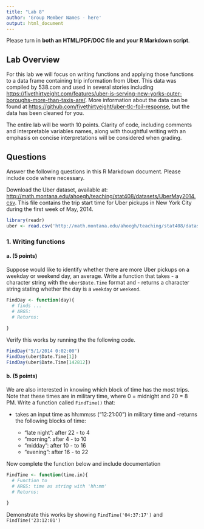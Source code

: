 ```yaml
---
title: "Lab 8"
author: 'Group Member Names - here'
output: html_document
---
```

Please turn in **both an HTML/PDF/DOC file and your R Markdown script**. 

## Lab Overview

For this lab we will focus on writing functions and applying those functions to a data frame containing trip information from Uber. This data was compiled by 538.com and used in several stories including [https://fivethirtyeight.com/features/uber-is-serving-new-yorks-outer-boroughs-more-than-taxis-are/](https://fivethirtyeight.com/features/uber-is-serving-new-yorks-outer-boroughs-more-than-taxis-are/). More information about the data can be found at [https://github.com/fivethirtyeight/uber-tlc-foil-response](https://github.com/fivethirtyeight/uber-tlc-foil-response), but the data has been cleaned for you.

The entire lab will be worth 10 points. Clarity of code, including comments and interpretable variables names, along with thoughtful writing with an emphasis on concise interpretations will be considered when grading. 

## Questions
Answer the following questions in this R Markdown document. Please include code where necessary.


Download the Uber dataset, available at: [http://math.montana.edu/ahoegh/teaching/stat408/datasets/UberMay2014.csv](http://math.montana.edu/ahoegh/teaching/stat408/datasets/UberMay2014.csv). This file contains the trip start time for Uber pickups in New York City during the first week of May, 2014. 

```r
library(readr)
uber <- read.csv('http://math.montana.edu/ahoegh/teaching/stat408/datasets/UberMay2014.csv', stringsAsFactors = F)
```

### 1. Writing functions
#### a. (5 points)
Suppose would like to identify whether there are more Uber pickups on a weekday or weekend day, an average. Write a function that takes 
- a character string with the `uber$Date.Time` format and 
- returns a character string stating whether the day is a `weekday` or `weekend`.

```r
FindDay <- function(day){
  # finds ... 
  # ARGS:
  # Returns:
 
}
```


Verify this works by running the the following code.

```r
FindDay("5/1/2014 0:02:00")
FindDay(uber$Date.Time[1])
FindDay(uber$Date.Time[142812])
```

#### b. (5 points)
We are also interested in knowing which block of time has the most trips. Note that these times are in military time, where 0 = midnight and 20 = 8 PM. Write a function called `FindTime()` that:

- takes an input time as hh:mm:ss ("12:21:00") in military time and 
-returns the following blocks of time:

    - "late night": after 22 - to 4
    - "morning": after 4 - to 10
    - "midday": after 10 - to 16
    - "evening": after 16 -  to 22

Now complete the function below and include documentation

```r
FindTime <- function(time.in){
  # Function to 
  # ARGS: time as string with 'hh:mm'
  # Returns: 
  
}
```
Demonstrate this works by showing `FindTime('04:37:17')` and `FindTime('23:12:01')`

